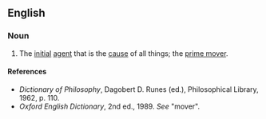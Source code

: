 ==English==

===Noun===
{{en-noun|sg=[[first]] [[mover]]}}

# {{philosophy}} The [[initial]] [[agent]] that is the [[cause]] of all things; the [[prime mover]].

====References====
*''Dictionary of Philosophy'', Dagobert D. Runes (ed.), Philosophical Library, 1962, p. 110.
*''Oxford English Dictionary'', 2nd ed., 1989. ''See'' "mover".